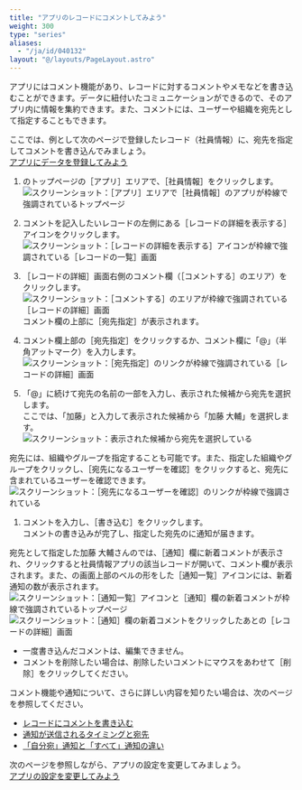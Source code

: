 ```yaml
---
title: "アプリのレコードにコメントしてみよう"
weight: 300
type: "series"
aliases:
  - "/ja/id/040132"
layout: "@/layouts/PageLayout.astro"
---
```




アプリにはコメント機能があり、レコードに対するコメントやメモなどを書き込むことができます。データに紐付いたコミュニケーションができるので、そのアプリ内に情報を集約できます。また、コメントには、ユーザーや組織を宛先として指定することもできます。

ここでは、例として次のページで登録したレコード（社員情報）に、宛先を指定してコメントを書き込んでみましょう。  
[アプリにデータを登録してみよう](/k/ja/id/040134.html)

1. <Kintone />のトップページの<Wovn>［アプリ］</Wovn>エリアで、<Wovn>［社員情報］</Wovn>をクリックします。
   <Img src="/k/kintone/img-ja/add_record_app_img01.png" alt="スクリーンショット：［アプリ］エリアで［社員情報］のアプリが枠線で強調されているトップページ" />

1. コメントを記入したいレコードの左側にある<Wovn>［レコードの詳細を表示する］</Wovn>アイコンをクリックします。
   <Img src="/k/kintone/img-ja/add_record_app_img05.png" alt="スクリーンショット：［レコードの詳細を表示する］アイコンが枠線で強調されている［レコードの一覧］画面" />

1. <Wovn>［レコードの詳細］</Wovn>画面右側のコメント欄（<Wovn>［コメントする］</Wovn>のエリア）をクリックします。
   <Img src="/k/kintone/img-ja/add_comment_img01.png" alt="スクリーンショット：［コメントする］のエリアが枠線で強調されている［レコードの詳細］画面" />
  コメント欄の上部に<Wovn>［宛先指定］</Wovn>が表示されます。

1. コメント欄上部の<Wovn>［宛先指定］</Wovn>をクリックするか、コメント欄に「@」（半角アットマーク）を入力します。
   <Img src="/k/kintone/img-ja/add_comment_img02.png" alt="スクリーンショット：［宛先指定］のリンクが枠線で強調されている［レコードの詳細］画面" />

1. 「@」に続けて宛先の名前の一部を入力し、表示された候補から宛先を選択します。  
  ここでは、「加藤」と入力して表示された候補から「加藤 大輔」を選択します。  
   <Img src="/k/kintone/img-ja/add_comment_img03.png" alt="スクリーンショット：表示された候補から宛先を選択している" />
  <Note>
   宛先には、組織やグループを指定することも可能です。また、指定した組織やグループをクリックし、<Wovn>［宛先になるユーザーを確認］</Wovn>をクリックすると、宛先に含まれているユーザーを確認できます。
   <Img src="/k/kintone/img-ja/comment_address_img05_1.png" alt="スクリーンショット：［宛先になるユーザーを確認］のリンクが枠線で強調されている" />
  </Note>

1. コメントを入力し、<Wovn>［書き込む］</Wovn>をクリックします。  
  コメントの書き込みが完了し、指定した宛先の<Kintone />に通知が届きます。

宛先として指定した加藤 大輔さんの<Kintone />では、<Wovn>［通知］</Wovn>欄に新着コメントが表示され、クリックすると社員情報アプリの該当レコードが開いて、コメント欄が表示されます。また、<Kintone />の画面上部のベルの形をした<Wovn>［通知一覧］</Wovn>アイコンには、新着通知の数が表示されます。
<Img src="/k/kintone/img-ja/add_comment_img06.png" alt="スクリーンショット：［通知一覧］アイコンと［通知］欄の新着コメントが枠線で強調されているトップページ" />
<Img src="/k/kintone/img-ja/add_comment_img07.png" alt="スクリーンショット：［通知］欄の新着コメントをクリックしたあとの［レコードの詳細］画面" />

<Note>

* 一度書き込んだコメントは、編集できません。
* コメントを削除したい場合は、削除したいコメントにマウスをあわせて<Wovn>［削除］</Wovn>をクリックしてください。

</Note>

<Hint>

コメント機能や通知について、さらに詳しい内容を知りたい場合は、次のページを参照してください。

* [レコードにコメントを書き込む](/k/ja/id/040463.html)
* [通知が送信されるタイミングと宛先](/k/ja/id/040673.html)
* [「自分宛」通知と「すべて」通知の違い](/k/ja/id/040674.html)

</Hint>

次のページを参照しながら、アプリの設定を変更してみましょう。  
[アプリの設定を変更してみよう](/k/ja/id/040135.html)
